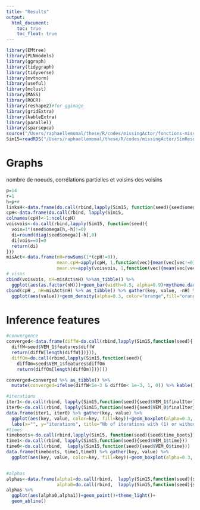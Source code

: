 ```yaml
---
title: "Results"
output: 
  html_document:
    toc: true
    toc_float: true
---
```


```r
library(EMtree)
library(PLNmodels)
library(ggraph)
library(tidygraph)
library(tidyverse)
library(mvtnorm)
library(useful)
library(mclust)
library(MASS)
library(ROCR)
library(reshape2)#for ggimage
library(gridExtra)
library(kableExtra)
library(parallel)
library(sparsepca)
source("/Users/raphaellemomal/these/R/codes/missingActor/fonctions-missing.R")
Sim15=readRDS("/Users/raphaellemomal/these/R/codes/missingActor/SimResults/Sim15conv.rds")

```

# Graphs
nombre de noeuds, corrélations partielles et voisins des voisins

```r
p=14
r=1
h=p+r
linksH<-data.frame(do.call(rbind,lapply(Sim15, function(seed){seed$omega[h,-h]})))
cpH<-data.frame(do.call(rbind, lapply(Sim15,                                       function(seed){vecpartcor=-cov2cor(seed$omega)[h,-h]})))
colnames(cpH)<-1:ncol(cpH)
voisvois<-do.call(rbind,lapply(Sim15, function(seed){
  vois=1*(seed$omega[h,-h]!=0)
  di=round(diag(seed$omega)[-h],0)
  di[vois==0]=0
  return(di)
}))
misAct<-data.frame(nH=rowSums(1*(cpH!=0)), 
                   mean.cpH=apply(cpH, 1,function(vec){mean(vec[vec!=0])}),
                   mean.vv=apply(voisvois, 1,function(vec){mean(vec[vec!=0])}))
# visus
cbind(voisvois, nH=misAct$nH) %>%as_tibble() %>%  
  ggplot(aes(as.factor(nH)))+geom_bar(width=0.5, alpha=0.9)+mytheme.dark("")+labs(x="nb of links to the missing actor")
cbind(cpH , nH=misAct$nH) %>% as_tibble() %>% gather(key, value, -nH) %>% filter(value!=0) %>% 
  ggplot(aes(value))+geom_density(alpha=0.3, color="orange",fill="orange")+mytheme+labs(x="partial corelations of links to the missing actor")
```

# Inference features

```r
#convergence
converged<-data.frame(diffW=do.call(rbind,lapply(Sim15,function(seed){
  diffW=seed$VEM_1$features$diffW
  return(diffW[length(diffW)])})), 
  diffOm=do.call(rbind,lapply(Sim15,function(seed){
    diffOm=seed$VEM_1$features$diffOm
    return(diffOm[length(diffOm)])})))

converged=converged %>% as_tibble() %>% 
  mutate(converged=ifelse(diffW<1e-3 & diffOm< 1e-3, 1, 0)) %>% kable() %>% kable_styling()

#iterations 
iter1<-do.call(rbind, lapply(Sim15,function(seed){seed$VEM_1$finalIter}))
iter0<-do.call(rbind, lapply(Sim15,function(seed){seed$VEM_0$finalIter}))
data.frame(iter1, iter0) %>% gather(key, value) %>%  
  ggplot(aes(key, value, color=key, fill=key))+geom_boxplot(alpha=0.3, width=0.5)+mytheme.dark("")+guides(color=FALSE, fill=FALSE)+
  labs(x="", y="iterations", title="Nb of iterations with (1) or without (0) missing actor")
#times
timeboots<-do.call(rbind,lapply(Sim15, function(seed){seed$time_boots}))
time1<-do.call(rbind, lapply(Sim15,function(seed){seed$VEM_1$time}))
time0<-do.call(rbind,  lapply(Sim15,function(seed){seed$VEM_0$time}))
data.frame(timeboots, time1,time0) %>% gather(key, value) %>% 
  ggplot(aes(key, value, color=key, fill=key))+geom_boxplot(alpha=0.3, width=0.5)+mytheme.dark("")+guides(color=FALSE, fill=FALSE)+labs(x="", y="(s)",title="running times with and without missing actor")


#alphas
alphas<-data.frame(alpha1=do.call(rbind,  lapply(Sim15,function(seed){seed$VEM_1$alpha})),
                   alpha0=do.call(rbind,  lapply(Sim15,function(seed){seed$VEM_0$alpha})))
alphas %>%  
  ggplot(aes(alpha0,alpha1))+geom_point()+theme_light()+
  geom_abline()

```
